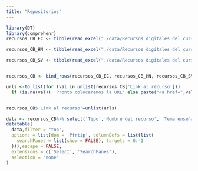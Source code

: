 ```yaml
---
title: "Repositorios"
---
```

```r
library(DT)
library(comprehenr)
recursos_CB_EC <- tibble(read_excel("./data/Recursos digitales del curso básico.xlsx", sheet = "EC", na ="0"))

recursos_CB_HN <- tibble(read_excel("./data/Recursos digitales del curso básico.xlsx", sheet = "HN", na ="0"))

recursos_CB_SV <- tibble(read_excel("./data/Recursos digitales del curso básico.xlsx", sheet = "SV", na ="0"))


recursos_CB <- bind_rows(recursos_CB_EC, recursos_CB_HN, recursos_CB_SV)
```

```r
urls <-to_list(for (val in unlist(recursos_CB['Link al recurso'])) 
  if (is.na(val)) 'Pronto colocaremos la URL' else paste("<a href=",val,">","Ir al recurso","</a>"))


recursos_CB$'Link al recurso'=unlist(urls)

data <- recursos_CB%>% select('Tipo','Nombre del recurso', 'Tema enseñado con el recurso', 'Link al recurso')
datatable(
  data,filter = "top",
  options = list(dom = 'Pfrtip', columnDefs = list(list(
    searchPanes = list(show = FALSE), targets = 0:-1
  ))),escape = FALSE,
  extensions = c('Select', 'SearchPanes'),
  selection = 'none'
)


``````
